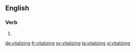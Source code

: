 ==English==

===Verb===
{{head|en|present participle}}

# {{present participle of|vitalize|lang=en}}

[[de:vitalizing]]
[[fr:vitalizing]]
[[sv:vitalizing]]
[[ta:vitalizing]]
[[vi:vitalizing]]